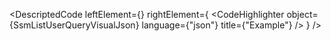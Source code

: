 
<DescriptedCode
  leftElement={<SsmListUserQueryDesc />}
  rightElement={
    <CodeHighlighter
      object={SsmListUserQueryVisualJson}
      language={"json"}
      title={"Example"}
    />
  }
/>
